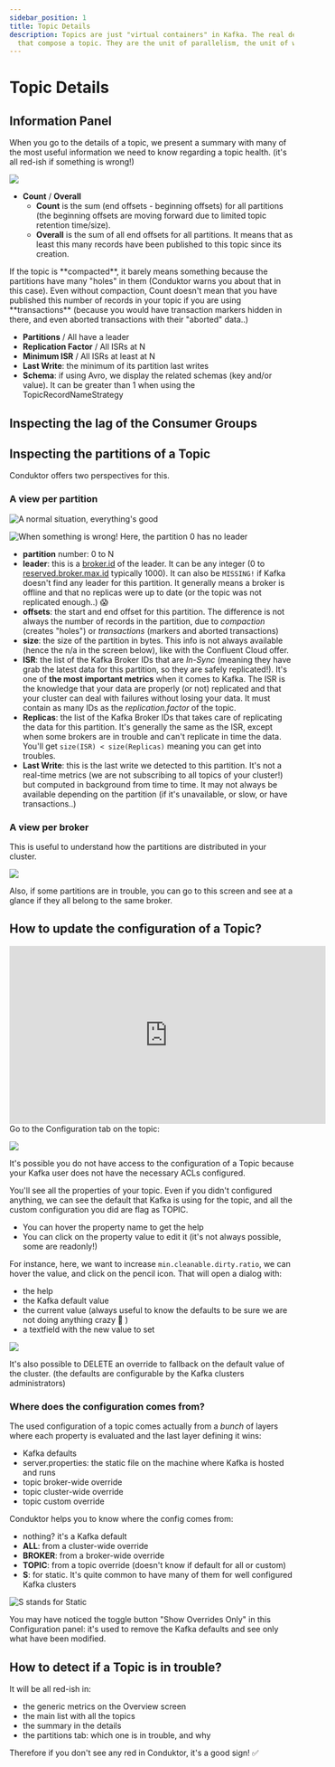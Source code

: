 ```yaml
---
sidebar_position: 1
title: Topic Details
description: Topics are just "virtual containers" in Kafka. The real deal is the partitions
  that compose a topic. They are the unit of parallelism, the unit of work.
---
```


# Topic Details

## Information Panel

When you go to the details of a topic, we present a summary with many of the most useful information we need to know regarding a topic health. (it's all red-ish if something is wrong!)

![](<../../assets/screenshot-2020-06-25-at-15.07.08 (1).png>)

- **Count** / **Overall**
  - **Count** is the sum (end offsets - beginning offsets) for all partitions (the beginning offsets are moving forward due to limited topic retention time/size).
  - **Overall** is the sum of all end offsets for all partitions. It means that as least this many records have been published to this topic since its creation.

<Warning>
If the topic is **compacted**, it barely means something because the partitions have many "holes" in them (Conduktor warns you about that in this case).
Even without compaction, Count doesn't mean that you have published this number of records in your topic if you are using **transactions** (because you would have transaction markers hidden in there, and even aborted transactions with their "aborted" data..)
</Warning>

- **Partitions** / All have a leader
- **Replication Factor** / All ISRs at N
- **Minimum ISR** / All ISRs at least at N
- **Last Write**: the minimum of its partition last writes
- **Schema**: if using Avro, we display the related schemas (key and/or value). It can be greater than 1 when using the TopicRecordNameStrategy

## Inspecting the lag of the Consumer Groups

## Inspecting the partitions of a Topic

Conduktor offers two perspectives for this.

### A view per partition

![A normal situation, everything's good](../../assets/screenshot-2020-09-19-at-22.25.57.png)

![When something is wrong! Here, the partition 0 has no leader](../../assets/screenshot-2020-11-05-at-09.13.02.png)

- **partition** number: 0 to N
- **leader**: this is a [broker.id](https://kafka.apache.org/documentation/#broker.id) of the leader. It can be any integer (0 to [reserved.broker.max.id](https://kafka.apache.org/documentation/#reserved.broker.max.id) typically 1000). It can also be `MISSING!` if Kafka doesn't find any leader for this partition. It generally means a broker is offline and that no replicas were up to date (or the topic was not replicated enough..) 😱
- **offsets**: the start and end offset for this partition. The difference is not always the number of records in the partition, due to _compaction_ (creates "holes") or _transactions_ (markers and aborted transactions)
- **size**: the size of the partition in bytes. This info is not always available (hence the n/a in the screen below), like with the Confluent Cloud offer.
- **ISR**: the list of the Kafka Broker IDs that are _In-Sync_ (meaning they have grab the latest data for this partition, so they are safely replicated!). It's one of **the most important metrics** when it comes to Kafka. The ISR is the knowledge that your data are properly (or not) replicated and that your cluster can deal with failures without losing your data. It must contain as many IDs as the _replication.factor_ of the topic.
- **Replicas**: the list of the Kafka Broker IDs that takes care of replicating the data for this partition. It's generally the same as the ISR, except when some brokers are in trouble and can't replicate in time the data. You'll get `size(ISR) < size(Replicas)` meaning you can get into troubles.
- **Last Write**: this is the last write we detected to this partition. It's not a real-time metrics (we are not subscribing to all topics of your cluster!) but computed in background from time to time. It may not always be available depending on the partition (if it's unavailable, or slow, or have transactions..)

### A view per broker

This is useful to understand how the partitions are distributed in your cluster.&#x20;

![](../../assets/screenshot-2020-09-19-at-22.26.41.png)

<Warning>
Also, if some partitions are in trouble, you can go to this screen and see at a glance if they all
belong to the same broker.
</Warning>

## How to update the configuration of a Topic?

<iframe
  width="560"
  height="315"
  src="https://www.youtube.com/embed/r1FJVLEym-Y"
  title="YouTube video player"
  frameBorder="0"
  allow="accelerometer; autoplay; clipboard-write; encrypted-media; gyroscope; picture-in-picture"
  allowFullScreen
></iframe>
Go to the Configuration tab on the topic:

![](../../assets/screenshot-2020-09-20-at-21.57.51.png)

<Warning>
It's possible you do not have access to the configuration of a Topic because your Kafka user does
not have the necessary ACLs configured.
</Warning>

You'll see all the properties of your topic. Even if you didn't configured anything, we can see the default that Kafka is using for the topic, and all the custom configuration you did are flag as TOPIC.

- You can hover the property name to get the help
- You can click on the property value to edit it (it's not always possible, some are readonly!)

For instance, here, we want to increase `min.cleanable.dirty.ratio`, we can hover the value, and click on the pencil icon. That will open a dialog with:

- the help
- the Kafka default value
- the current value (always useful to know the defaults to be sure we are not doing anything crazy 🤭 )
- a textfield with the new value to set

![](../../assets/screenshot-2020-09-20-at-22.00.29.png)

<Tip>
It's also possible to DELETE an override to fallback on the default value of the cluster. (the
defaults are configurable by the Kafka clusters administrators)
</Tip>

### Where does the configuration comes from?

The used configuration of a topic comes actually from a _bunch_ of layers where each property is evaluated and the last layer defining it wins:

- Kafka defaults
- server.properties: the static file on the machine where Kafka is hosted and runs
- topic broker-wide override
- topic cluster-wide override
- topic custom override

Conduktor helps you to know where the config comes from:

- nothing? it's a Kafka default
- **ALL**: from a cluster-wide override
- **BROKER**: from a broker-wide override
- **TOPIC**: from a topic override (doesn't know if default for all or custom)
- **S**: for static. It's quite common to have many of them for well configured Kafka clusters

![S stands for Static](../../assets/screenshot-2020-09-20-at-22.05.30.png)

<Tip>
You may have noticed the toggle button "Show Overrides Only" in this Configuration panel: it's
used to remove the Kafka defaults and see only what have been modified.
</Tip>

## How to detect if a Topic is in trouble?

It will be all red-ish in:

- the generic metrics on the Overview screen
- the main list with all the topics
- the summary in the details
- the partitions tab: which one is in trouble, and why

Therefore if you don't see any red in Conduktor, it's a good sign! ✅
